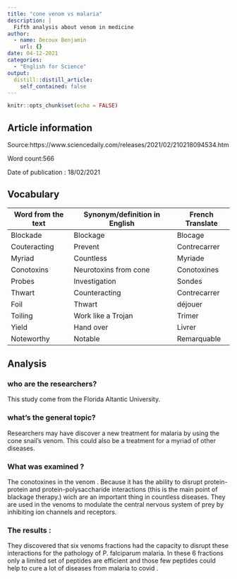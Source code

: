 ```yaml
---
title: "cone venom vs malaria"
description: |
  Fifth analysis about venom in medicine
author:
  - name: Decoux Benjamin
    url: {}
date: 04-12-2021
categories:
  - "English for Science"
output:
  distill::distill_article:
    self_contained: false
---
```


```r
knitr::opts_chunk$set(echo = FALSE)
```

## Article information

Source:https://www.sciencedaily.com/releases/2021/02/210218094534.htm

Word count:566

Date of publication : 18/02/2021

## Vocabulary

| Word from the text | Synonym/definition in English | French Translate |
| ------------------ | ----------------------------- | ---------------- |
| Blockade           | Blockage                      | Blocage          |
| Couteracting       | Prevent                       | Contrecarrer     |
| Myriad             | Countless                     | Myriade          |
| Conotoxins         | Neurotoxins from cone         | Conotoxines      |
| Probes             | Investigation                 | Sondes           |
| Thwart             | Counteracting                 | Contrecarrer     |
| Foil               | Thwart                        | déjouer          |
| Toiling            | Work like a Trojan            | Trimer           |
| Yield              | Hand over                     | Livrer           |
| Noteworthy         | Notable                       | Remarquable      |

## Analysis 

### who are the researchers?

This study come from the Florida Altantic University.

### what’s the general topic?

Researchers may have discover a new treatment for malaria by using the cone snail’s venom. This could also be a treatment for a myriad of other diseases.

### What was examined ?

The conotoxines in the venom . Because it has the ability to disrupt protein-protein and protein-polysaccharide interactions (this is the main point of blackage therapy.) wich are an important thing in countless diseases. They are used in the venoms to modulate the central nervous system of prey by inhibiting ion channels and receptors.

### The results :

They discovered that six venoms fractions had the capacity to disrupt these interactions for the pathology of P. falciparum malaria.
In these 6 fractions only a limited set of peptides are efficient and those few peptides could help to cure a lot of diseases from malaria to covid .



